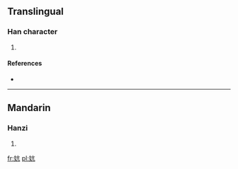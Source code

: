==Translingual==

===Han character===
{{Han char|rn=38|rad=女|as=04|sn=7|four=|canj=女卜竹弓 (VYHN)}}

# {{defn|Han|sort=女04}}

====References====
* {{Han ref|kx=0256.180|dkj=06084|dj=0520.160|hdz=21033.050|uh=5994|ud=22932}}

----

==Mandarin==

===Hanzi===
{{cmn-hanzi|pin=[[kēng]] ([[keng1]])|wg=k'eng<sup>1</sup>}}

# {{defn|Mandarin|sort=女04}}

[[fr:妔]]
[[pl:妔]]